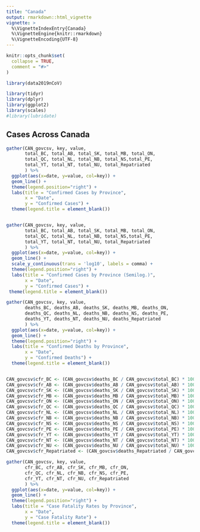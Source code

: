 ```yaml
---
title: "Canada"
output: rmarkdown::html_vignette
vignette: >
  %\VignetteIndexEntry{Canada}
  %\VignetteEngine{knitr::rmarkdown}
  %\VignetteEncoding{UTF-8}
---
```


```r
knitr::opts_chunk$set(
  collapse = TRUE,
  comment = "#>"
)
```

```r
library(data2019nCoV)

library(tidyr)
library(dplyr)
library(ggplot2)
library(scales)
#library(lubridate)
```

## Cases Across Canada

```r

gather(CAN_govcsv, key, value, 
       total_BC, total_AB, total_SK, total_MB, total_ON,
       total_QC, total_NL, total_NB, total_NS,total_PE,
       total_YT, total_NT, total_NU, total_Repatriated
       ) %>%
  ggplot(aes(x=date, y=value, col=key)) +
  geom_line() +
  theme(legend.position="right") +
  labs(title = "Confirmed Cases by Province",
       x = "Date", 
       y = "Confirmed Cases") +
  theme(legend.title = element_blank())


gather(CAN_govcsv, key, value, 
       total_BC, total_AB, total_SK, total_MB, total_ON,
       total_QC, total_NL, total_NB, total_NS,total_PE,
       total_YT, total_NT, total_NU, total_Repatriated
       ) %>%
  ggplot(aes(x=date, y=value, col=key)) +
  geom_line() +
  scale_y_continuous(trans = 'log10', labels = comma) +
  theme(legend.position="right") +
  labs(title = "Confirmed Cases by Province (Semilog.)",
       x = "Date", 
       y = "Confirmed Cases") +
 theme(legend.title = element_blank())

```

```r
gather(CAN_govcsv, key, value, 
       deaths_BC, deaths_AB, deaths_SK, deaths_MB, deaths_ON,
       deaths_QC, deaths_NL, deaths_NB, deaths_NS, deaths_PE,
       deaths_YT, deaths_NT, deaths_NU, deaths_Repatriated
       ) %>%
  ggplot(aes(x=date, y=value, col=key)) +
  geom_line() +
  theme(legend.position="right") +
  labs(title = "Confirmed Deaths by Province",
       x = "Date", 
       y = "Confirmed Deaths") +
  theme(legend.title = element_blank())


CAN_govcsv$cfr_BC <- (CAN_govcsv$deaths_BC / CAN_govcsv$total_BC) * 100
CAN_govcsv$cfr_AB <- (CAN_govcsv$deaths_AB / CAN_govcsv$total_AB) * 100
CAN_govcsv$cfr_SK <- (CAN_govcsv$deaths_SK / CAN_govcsv$total_SK) * 100
CAN_govcsv$cfr_MB <- (CAN_govcsv$deaths_MB / CAN_govcsv$total_MB) * 100
CAN_govcsv$cfr_ON <- (CAN_govcsv$deaths_ON / CAN_govcsv$total_ON) * 100
CAN_govcsv$cfr_QC <- (CAN_govcsv$deaths_QC / CAN_govcsv$total_QC) * 100
CAN_govcsv$cfr_NL <- (CAN_govcsv$deaths_NL / CAN_govcsv$total_NL) * 100
CAN_govcsv$cfr_NB <- (CAN_govcsv$deaths_NB / CAN_govcsv$total_NB) * 100
CAN_govcsv$cfr_NS <- (CAN_govcsv$deaths_NS / CAN_govcsv$total_NS) * 100
CAN_govcsv$cfr_PE <- (CAN_govcsv$deaths_PE / CAN_govcsv$total_PE) * 100
CAN_govcsv$cfr_YT <- (CAN_govcsv$deaths_YT / CAN_govcsv$total_YT) * 100
CAN_govcsv$cfr_NT <- (CAN_govcsv$deaths_NT / CAN_govcsv$total_NT) * 100
CAN_govcsv$cfr_NU <- (CAN_govcsv$deaths_NU / CAN_govcsv$total_NU) * 100
CAN_govcsv$cfr_Repatriated <- (CAN_govcsv$deaths_Repatriated / CAN_govcsv$total_Repatriated) * 100

gather(CAN_govcsv, key, value, 
       cfr_BC, cfr_AB, cfr_SK, cfr_MB, cfr_ON,
       cfr_QC, cfr_NL, cfr_NB, cfr_NS, cfr_PE,
       cfr_YT, cfr_NT, cfr_NU, cfr_Repatriated
       ) %>%
  ggplot(aes(x=date, y=value, col=key)) +
  geom_line() +
  theme(legend.position="right") +
  labs(title = "Case Fatality Rates by Province",
       x = "Date", 
       y = "Case Fatality Rate") +
  theme(legend.title = element_blank())

```


